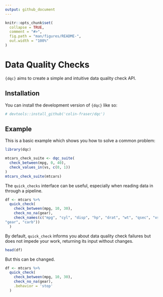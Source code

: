 ```yaml
---
output: github_document
---
```


<!-- README.md is generated from README.Rmd. Please edit that file -->

```r
knitr::opts_chunk$set(
  collapse = TRUE,
  comment = "#>",
  fig.path = "man/figures/README-",
  out.width = "100%"
)
```

# Data Quality Checks

<!-- badges: start -->
<!-- badges: end -->

`{dqc}` aims to create a simple and intuitive data quality check API.

## Installation

You can install the development version of `{dqc}` like so:

``` r
# devtools::install_github('colin-fraser/dqc')
```

## Example

This is a basic example which shows you how to solve a common problem:

```r
library(dqc)

mtcars_check_suite <- dqc_suite(
  check_between(mpg, 0, 40),
  check_values_in(vs, c(0, 1))
)
mtcars_check_suite(mtcars)
```

The `quick_checks` interface can be useful, especially when reading data in through a pipeline.

```r
df <- mtcars %>% 
  quick_check(
    check_between(mpg, 10, 30),
    check_no_na(gear),
    check_names(c("mpg", "cyl", "disp", "hp", "drat", "wt", "qsec", "vs", "am", 
"gear", "carb"))
  )
```

By default, `quick_check` informs you about data quality check failures but does not impede your work, returning its input without changes.

```r
head(df)
```

But this can be changed.

```r
df <- mtcars %>% 
  quick_check(
    check_between(mpg, 10, 30),
    check_no_na(gear),
    .behavior = 'stop'
  )
```
